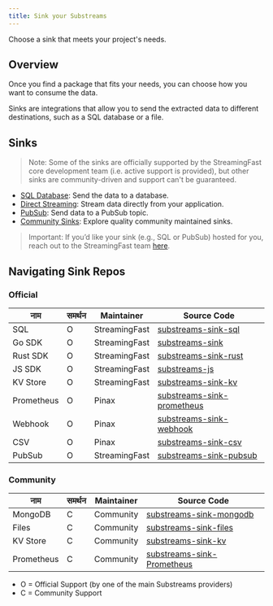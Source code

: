 ```yaml
---
title: Sink your Substreams
---
```


Choose a sink that meets your project's needs.

## Overview

Once you find a package that fits your needs, you can choose how you want to consume the data.

Sinks are integrations that allow you to send the extracted data to different destinations, such as a SQL database or a file.

## Sinks

> Note: Some of the sinks are officially supported by the StreamingFast core development team (i.e. active support is provided), but other sinks are community-driven and support can't be guaranteed.

- [SQL Database](https://docs.substreams.dev/how-to-guides/sinks/sql-sink): Send the data to a database.
- [Direct Streaming](https://docs.substreams.dev/how-to-guides/sinks/stream): Stream data directly from your application.
- [PubSub](https://docs.substreams.dev/how-to-guides/sinks/pubsub): Send data to a PubSub topic.
- [Community Sinks](https://docs.substreams.dev/how-to-guides/sinks/community-sinks): Explore quality community maintained sinks.

> Important: If you’d like your sink (e.g., SQL or PubSub) hosted for you, reach out to the StreamingFast team [here](mailto:sales@streamingfast.io).

## Navigating Sink Repos

### Official

| नाम        | समर्थन | Maintainer    | Source Code                                                                               |
| ---------- | ------ | ------------- | ----------------------------------------------------------------------------------------- |
| SQL        | O      | StreamingFast | [substreams-sink-sql](https://github.com/streamingfast/substreams-sink-sql)               |
| Go SDK     | O      | StreamingFast | [substreams-sink](https://github.com/streamingfast/substreams-sink)                       |
| Rust SDK   | O      | StreamingFast | [substreams-sink-rust](https://github.com/streamingfast/substreams-sink-rust)             |
| JS SDK     | O      | StreamingFast | [substreams-js](https://github.com/substreams-js/substreams-js)                           |
| KV Store   | O      | StreamingFast | [substreams-sink-kv](https://github.com/streamingfast/substreams-sink-kv)                 |
| Prometheus | O      | Pinax         | [substreams-sink-prometheus](https://github.com/pinax-network/substreams-sink-prometheus) |
| Webhook    | O      | Pinax         | [substreams-sink-webhook](https://github.com/pinax-network/substreams-sink-webhook)       |
| CSV        | O      | Pinax         | [substreams-sink-csv](https://github.com/pinax-network/substreams-sink-csv)               |
| PubSub     | O      | StreamingFast | [substreams-sink-pubsub](https://github.com/streamingfast/substreams-sink-pubsub)         |

### Community

| नाम        | समर्थन | Maintainer | Source Code                                                                               |
| ---------- | ------ | ---------- | ----------------------------------------------------------------------------------------- |
| MongoDB    | C      | Community  | [substreams-sink-mongodb](https://github.com/streamingfast/substreams-sink-mongodb)       |
| Files      | C      | Community  | [substreams-sink-files](https://github.com/streamingfast/substreams-sink-files)           |
| KV Store   | C      | Community  | [substreams-sink-kv](https://github.com/streamingfast/substreams-sink-kv)                 |
| Prometheus | C      | Community  | [substreams-sink-Prometheus](https://github.com/pinax-network/substreams-sink-prometheus) |

- O = Official Support (by one of the main Substreams providers)
- C = Community Support
